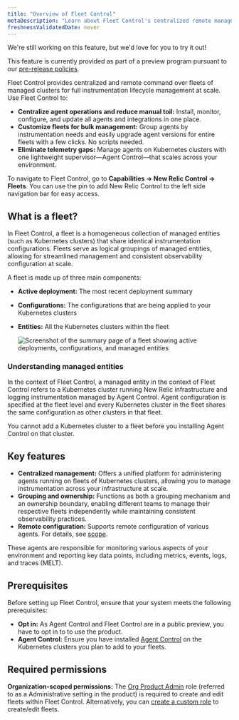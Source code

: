 ```yaml
---
title: "Overview of Fleet Control"
metaDescription: "Learn about Fleet Control's centralized remote management of Kubernetes clusters with New Relic agents, overseen by Agent Control"
freshnessValidatedDate: never
---
```


<Callout title="preview">
  We're still working on this feature, but we'd love for you to try it out!

  This feature is currently provided as part of a preview program pursuant to our [pre-release policies](/docs/licenses/license-information/referenced-policies/new-relic-pre-release-policy).
</Callout>

Fleet Control provides centralized and remote command over fleets of managed clusters for full instrumentation lifecycle management at scale. Use Fleet Control to:
- **Centralize agent operations and reduce manual toil:** Install, monitor, configure, and update all agents and integrations in one place.
- **Customize fleets for bulk management:** Group agents by instrumentation needs and easily upgrade agent versions for entire fleets with a few clicks. No scripts needed.
- **Eliminate telemetry gaps:** Manage agents on Kubernetes clusters with one lightweight supervisor—Agent Control—that scales across your environment.

To navigate to Fleet Control, go to **Capabilities → New Relic Control → Fleets**. You can use the pin to add New Relic Control to the left side navigation bar for easy access.

## What is a fleet?
In Fleet Control, a fleet is a homogeneous collection of managed entities (such as Kubernetes clusters) that share identical instrumentation configurations. Fleets serve as logical groupings of managed entities, allowing for streamlined management and consistent observability configuration at scale.

A fleet is made up of three main components:
- **Active deployment:** The most recent deployment summary 
- **Configurations:** The configurations that are being applied to your Kubernetes clusters
- **Entities:** All the Kubernetes clusters within the fleet

   <img
     title="Fleet summary page"
     alt="Screenshot of the summary page of a fleet showing active deployments, configurations, and managed entities"
     src="/images/fleet-control-summary.webp"
   />

### Understanding managed entities
In the context of Fleet Control, a managed entity in the context of Fleet Control refers to a Kubernetes cluster running New Relic infrastructure and logging instrumentation managed by Agent Control. Agent configuration is specified at the fleet level and every Kubernetes cluster in the fleet shares the same configuration as other clusters in that fleet. 

<Callout title="important">
  You cannot add a Kubernetes cluster to a fleet before you installing Agent Control on that cluster.
</Callout>

## Key features
- **Centralized management:** Offers a unified platform for administering agents running on fleets of Kubernetes clusters, allowing you to manage instrumentation across your infrastructure at scale.
- **Grouping and ownership:** Functions as both a grouping mechanism and an ownership boundary, enabling different teams to manage their respective fleets independently while maintaining consistent observability practices.
- **Remote configuration:** Supports remote configuration of various agents. For details, see [scope](/docs/new-relic-control/getting-started/#scope). 

These agents are responsible for monitoring various aspects of your environment and reporting key data points, including metrics, events, logs, and traces (MELT).

## Prerequisites
Before setting up Fleet Control, ensure that your system meets the following prerequisites:

- **Opt in:** As Agent Control and Fleet Control are in a public preview, you have to opt in to to use the product. 
- **Agent Control:** Ensure you have installed [Agent Control](/docs/new-relic-control/agent-control/setup) on the Kubernetes clusters you plan to add to your fleets.

## Required permissions
**Organization-scoped permissions:** The [Org Product Admin]() role (referred to as a Administrative setting in the product) is required to create and edit fleets within Fleet Control. Alternatively, you can [create a custom role](/docs/apis/nerdgraph/examples/nerdgraph-manage-groups/#create-role) to create/edit fleets.